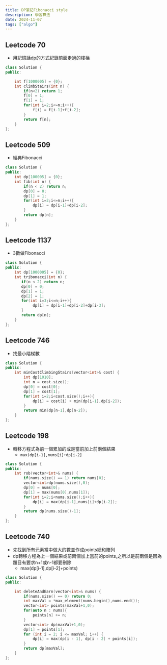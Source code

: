 ```yaml
---
title: DP筆記Fibonacci style
description: 學習算法
date: 2024-11-07
tags: ["algo"]
---
```


## Leetcode 70

- 用記憶話dp的方式紀錄前面走過的樓梯

```c++
class Solution {
public:

    int f[1000005] = {0};
    int climbStairs(int n) {
        if(n<2) return 1;
        f[0] = 1;
        f[1] = 1;
        for(int i=2;i<=n;i++){
            f[i] = f[i-1]+f[i-2];
        }
        return f[n];
    }
};
```

## Leetcode 509

- 經典Fibonacci

```c++
class Solution {
public:
    int dp[100005] = {0};
    int fib(int n) {
        if(n < 2) return n;
        dp[0] = 0;
        dp[1] = 1;
        for(int i=2;i<=n;i++){
            dp[i] = dp[i-1]+dp[i-2];
        }
        return dp[n];
    }
};
```

## Leetcode 1137

- 3數做Fibonacci

```c++
class Solution {
public:
    int dp[1000005] = {0};
    int tribonacci(int n) {
       if(n < 2) return n;
       dp[0] = 0;
       dp[1] = 1;
       dp[2] = 1;
       for(int i=3;i<=n;i++){
            dp[i] = dp[i-1]+dp[i-2]+dp[i-3];
       }
       return dp[n];
    }
};
```

## Leetcode 746

- 找最小階梯數

```c++
class Solution {
public:
    int minCostClimbingStairs(vector<int>& cost) {
        int dp[1010];
        int n = cost.size();
        dp[0] = cost[0];
        dp[1] = cost[1];
        for(int i=2;i<cost.size();i++){
            dp[i] = cost[i] + min(dp[i-1],dp[i-2]);
        }
        return min(dp[n-1],dp[n-2]);
    }
};
```

## Leetcode 198

- 轉移方程式為前一個累加的或是當前加上前兩個結果
  - `max(dp[i-1],nums[i]+dp[i-2]`

```c++
class Solution {
public:
    int rob(vector<int>& nums) {
        if(nums.size() == 1) return nums[0];
        vector<int>dp(nums.size(),0);
        dp[0] = nums[0];
        dp[1] = max(nums[0],nums[1]);
        for(int i=2;i<nums.size();i++){
            dp[i] = max(dp[i-1],nums[i]+dp[i-2]);
        }
        return dp[nums.size()-1];
    }
};
```

## Leetcode 740

- 先找到所有元素當中做大的數並作成points總和陣列
- dp轉移方程為上一個結果或前兩個加上當前的points,之所以是前兩個是因為題目有要求n+1或n-1都要刪除
  - max(dp[i-1],dp[i-2]+points)

```c++
class Solution {
public:

    int deleteAndEarn(vector<int>& nums) {
        if(nums.size() == 0) return 0;
        int maxVal = *max_element(nums.begin(),nums.end());
        vector<int> points(maxVal+1,0);
        for(auto n : nums){
            points[n] += n;
        }
        vector<int> dp(maxVal+1,0);
        dp[1] = points[1];
        for (int i = 2; i <= maxVal; i++) {
            dp[i] = max(dp[i - 1], dp[i - 2] + points[i]);
        }
        return dp[maxVal];
    }
};
```
